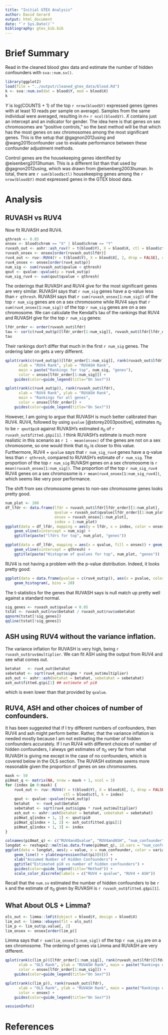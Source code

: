 ```yaml
---
title: "Initial GTEX Analysis"
author: David Gerard
output: html_document
date: "`r Sys.Date()`"
bibliography: gtex_bib.bib
---
```


# Brief Summary
Read in the cleaned blood gtex data and estimate the number of hidden confounders with `sva::num.sv()`.
```r
library(ggplot2)
load(file = "../output/cleaned_gtex_data/blood.Rd")
k <- sva::num.sv(dat = blood$Y, mod = blood$X)
k
```

$Y$ is log(COUNTS + 1) of the top `r nrow(blood$Y)` expressed genes (genes with at least 10 reads per sample on average). Samples from the same individual were averaged, resulting in $n =$ `r ncol(blood$Y)`. $X$ contains just an intercept and an indicator for gender. The idea here is that genes on sex chromosomes are "positive controls," so the best method will be that which has the most genes on sex chromosomes among the most significant genes. This is the setup that @gagnon2012using and @wang2015confounder use to evaluate performance between these confounder adjustment methods.

Control genes are the housekeeping genes identified by @eisenberg2013human. This is a different list than that used by @gagnon2012using, which was drawn from @eisenberg2003human. In total, there are `r sum(blood$ctl)` housekeeping genes among the `r nrow(blood$Y)` most expressed genes in the GTEX blood data.

# Analysis

## RUVASH vs RUV4

Now fit RUVASH and RUV4.
```r
qthresh <- 0.05
onsex <- blood$chrom == "X" | blood$chrom == "Y"
ruvash_out <- ashr::ash_ruv(Y = t(blood$Y), X = blood$X, ctl = blood$ctl, k = k)
ruvash_onsex <- onsex[order(ruvash_out$lfdr)]
ruv4_out <- ruv::RUV4(Y = t(blood$Y), X = blood$X[, 2, drop = FALSE], ctl = blood$ctl, k = k)
ruv4_onsex <- onsex[order(ruv4_out$p)]
num_sig <- sum(ruvash_out$qvalue < qthresh)
qout <- qvalue::qvalue(p = ruv4_out$p)
num_sig_ruv4 <- sum(qout$qvalue < qthresh)
```

The orderings that RUVASH and RUV4 give for the most significant genes are very similar. RUVASH says that `r num_sig` genes have a q-value less than `r qthresh`. RUVASH says that `r sum(ruvash_onsex[1:num_sig])` of the top `r num_sig` genes are on a sex chromosome while RUV4 says that `r sum(ruv4_onsex[1:num_sig])` of the top `r num_sig` genes are on a sex chromosome. We can calculate the Kendall's tau of the rankings that RUV4 and RUVASH give for the top `r num_sig` genes:
```r
lfdr_order <- order(ruvash_out$lfdr)
tau <- cor(c(ruv4_out$p)[lfdr_order[1:num_sig]], ruvash_out$lfdr[lfdr_order[1:num_sig]], method = "kendall")
tau
```

Their rankings don't differ that much in the first `r num_sig` genes. The ordering later on gets a very different.
```r
qplot(rank(c(ruv4_out$p))[lfdr_order[1:num_sig]], rank(ruvash_out$lfdr)[lfdr_order[1:num_sig]],
      xlab = "RUV4 Rank", ylab = "RUVASH Rank",
      main = paste("Rankings for top", num_sig, "genes"),
      color = onsex[lfdr_order[1:num_sig]]) +
    guides(color=guide_legend(title="On Sex?"))

qplot(rank(c(ruv4_out$p)), rank(ruvash_out$lfdr),
      xlab = "RUV4 Rank", ylab = "RUVASH Rank",
      main = "Rankings for all genes",
      color = onsex[lfdr_order]) +
    guides(color=guide_legend(title="On Sex?"))
```
<!-- With a Kendall's tau of `r cor(c(ruv4_out$p), ruvash_out$lfdr, method = "kendall")`. -->

However, I am going to argue that RUVASH is much better calibrated than RUV4. RUV4, followed by using `qvalue` [@storey2003positive], estimates $\pi_0$ to be `r qout$pi0` against RUVASH's estimated $\pi_0$ of `r ruvash_out$fitted.g$pi[1]`. I think RUVASH's estimate is much more realistic in this scenario as `r 1 - mean(onsex)` of the genes are not on a sex chromosome, so one would think that $\pi_0$ is closer to this value. Furthermore, RUV4 + `qvalue` says that `r num_sig_ruv4` genes have a q-value less than `r qthresh`, compared to RUVASH's estimate of `r num_sig`. The proportion of the top `r num_sig` RUVASH genes on a sex chromosome is `r mean(ruvash_onsex[1:num_sig])`. The proportion of the top `r num_sig_ruv4` RUV4 genes on a sex chromosome is `r mean(ruv4_onsex[1:num_sig_ruv4])`, which seems like very poor performance.

The shift from sex chromosome genes to non-sex chromosome genes looks pretty good.
```r
num_plot <- 200
df_lfdr <- data.frame(lfdr = ruvash_out$lfdr[lfdr_order][1:num_plot],
                      qvalue = ruvash_out$qvalue[lfdr_order][1:num_plot],
                      onsex = ruvash_onsex[1:num_plot],
                      index = 1:num_plot)
ggplot(data = df_lfdr, mapping = aes(y = lfdr, x = index, color = onsex)) + geom_point() +
    geom_vline(xintercept = num_sig) +
    ggtitle(paste("lfdrs for top", num_plot, "genes"))

ggplot(data = df_lfdr, mapping = aes(x = qvalue, fill = onsex)) + geom_histogram(bins = 25) +
    geom_vline(xintercept = qthresh) +
    ggtitle(paste("Histogram of qvalues for top", num_plot, "genes"))
```

RUV4 is not having a problem with the p-value distribution. Indeed, it looks pretty good:
```r
ggplot(data = data.frame(pvalue = c(ruv4_out$p)), aes(x = pvalue, color = I("black"))) +
    geom_histogram(, bins = 20)
```

The t-statistics for the genes that RUVASH says is null match up pretty well against a standard normal.
```r
sig_genes <- ruvash_out$qvalue < 0.05
tstat <- ruvash_out$ruv$betahat / ruvash_out$ruv$sebetahat
qqnorm(tstat[!sig_genes])
qqline(tstat[!sig_genes])
```

## ASH using RUV4 without the variance inflation.
The variance inflation for RUVASH is very high, being `r ruvash_out$ruv$multiplier`. We can fit ASH using the output from RUV4 and see what comes out.

```r
betahat   <- ruv4_out$betahat
sebetahat <- sqrt(ruv4_out$sigma * ruv4_out$multiplier)
ash_out <- ashr::ash(betahat = betahat, sebetahat = sebetahat)
ash_out$fitted.g$pi[1] ## estimate of pi0
```
which is even lower than that provided by `qvalue`.

## RUV4, ASH and other choices of number of confounders.

It has been suggested that if I try different numbers of confounders, then RUV4 and ash might perform better. Rather, that the variance inflation is needed mostly because I am not estimating the number of hidden confounders accurately. If I run RUV4 with different choices of number of hidden confounders, I always get estimates of $\pi_0$ very far from what RUVASH is giving me except in the case of no confounders, which is covered below in the OLS section. The RUVASH estimate seems more reasonable given the proportion of genes on sex chromosomes.
```r
maxk <- 50
pi0mat_q <- matrix(NA, nrow = maxk + 1, ncol = 3)
for (index in 0:maxk) {
    ruv4_out <- ruv::RUV4(Y = t(blood$Y), X = blood$X[, 2, drop = FALSE],
                          ctl = blood$ctl, k = index)
    qout <- qvalue::qvalue(ruv4_out$p)
    betahat   <- ruv4_out$betahat
    sebetahat <- sqrt(ruv4_out$sigma * ruv4_out$multiplier)
    ash_out <- ashr::ash(betahat = betahat, sebetahat = sebetahat)
    pi0mat_q[index + 1, 1] <- qout$pi0
    pi0mat_q[index + 1, 2] <- ash_out$fitted.g$pi[1]
    pi0mat_q[index + 1, 3] <- index
}
```


```r
colnames(pi0mat_q) <- c("RUV4andQvalue", "RUV4andASH", "num_confounder")
longdat <- reshape2::melt(as.data.frame(pi0mat_q), id.vars = "num_confounder")
ggplot(data = longdat, aes(y = value, x = num_confounder, color = variable)) +
    geom_line() + ylab(expression(hat(pi)[0])) +
    xlab("Assumed Number of Hidden Confounders") +
    ggtitle("Estimated pi0 vs number of hidden confounders") +
    guides(color=guide_legend(title="Method")) +
    scale_color_discrete(labels = c("RUV4 + qvalue", "RUV4 + ASH"))
```

Recall that the `num.sv` estimated the number of hidden confounders to be `r k` and the estimate of $\pi_0$ given by RUVASH is `r ruvash_out$fitted.g$pi[1]`.


## What About OLS + Limma?
```r
ols_out <- limma::lmFit(object = blood$Y, design = blood$X)
lim_out <- limma::ebayes(fit = ols_out)
lim_p <- lim_out$p.value[, 2]
lim_onsex <- onsex[order(lim_p)]
```

Limma says that `r sum(lim_onsex[1:num_sig])` of the top `r num_sig` are on a sex chromosome. The ordering of genes via Limma and RUVASH are very different.
```r
qplot(rank(c(lim_p))[lfdr_order[1:num_sig]], rank(ruvash_out$lfdr)[lfdr_order[1:num_sig]],
      xlab = "OLS Rank", ylab = "RUVASH Rank", main = paste("Rankings of first", num_sig, "genes"),
      color = onsex[lfdr_order[1:num_sig]]) +
    guides(color=guide_legend(title="On Sex?"))

qplot(rank(c(lim_p)), rank(ruvash_out$lfdr),
      xlab = "OLS Rank", ylab = "RUVASH Rank", main = paste("Rankings of all genes"),
      color = onsex) +
    guides(color=guide_legend(title="On Sex?"))
```


```r
sessionInfo()
```

# References
